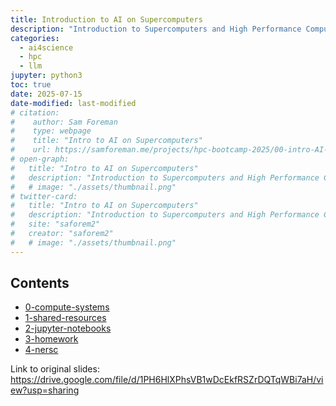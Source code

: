 ```yaml
---
title: Introduction to AI on Supercomputers
description: "Introduction to Supercomputers and High Performance Computing (HPC) for AI and Science"
categories:
  - ai4science
  - hpc
  - llm
jupyter: python3
toc: true
date: 2025-07-15
date-modified: last-modified
# citation:
#    author: Sam Foreman
#    type: webpage
#    title: "Intro to AI on Supercomputers"
#    url: https://samforeman.me/projects/hpc-bootcamp-2025/00-intro-AI-hpc
# open-graph:
#   title: "Intro to AI on Supercomputers"
#   description: "Introduction to Supercomputers and High Performance Computing (HPC) for AI and Science"
#   # image: "./assets/thumbnail.png"
# twitter-card:
#   title: "Intro to AI on Supercomputers"
#   description: "Introduction to Supercomputers and High Performance Computing (HPC) for AI and Science"
#   site: "saforem2"
#   creator: "saforem2"
#   # image: "./assets/thumbnail.png"
---
```


<!--
- [Sam Foreman](https://samforeman.me), ALCF, [<foremans@anl.gov>](mailto:foremans@anl.gov)
- [Huihuo Zheng](https://www.alcf.anl.gov/about/people/huihuo-zheng), ALCF, [<huihuo.zheng@anl.gov>](mailto:huihuo-zheng@anl.gov)
-->

## Contents

- [0-compute-systems](./0-compute-systems/index.qmd)
- [1-shared-resources](./1-shared-resources/index.qmd)
- [2-jupyter-notebooks](./2-jupyter-notebooks/index.qmd)
- [3-homework](./3-homework/index.qmd)
- [4-nersc](./4-nersc/index.qmd)

<!--
Recording for this lecture will be here: https://www.alcf.anl.gov/events/intro-ai-series-intro-artificial-intelligence-supercomputers

1. [Evolution of computing systems](evolution.md)
2. [Parallel computing](00_mpi_pi.ipynb)
3. [AI in a nutshell](01_linear_regression_sgd.ipynb)
-->


Link to original slides:
<https://drive.google.com/file/d/1PH6HlXPhsVB1wDcEkfRSZrDQTqWBi7aH/view?usp=sharing>



